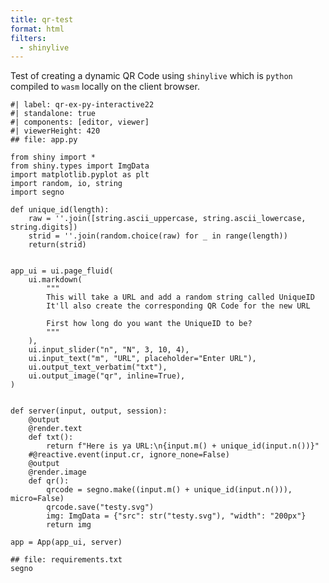 ```yaml
---
title: qr-test
format: html
filters:
  - shinylive
---
```


Test of creating a dynamic QR Code using `shinylive` which is `python` compiled to `wasm` locally on the client browser.\

```shinylive-python
#| label: qr-ex-py-interactive22
#| standalone: true
#| components: [editor, viewer]
#| viewerHeight: 420
## file: app.py

from shiny import *
from shiny.types import ImgData
import matplotlib.pyplot as plt
import random, io, string
import segno

def unique_id(length): 
    raw = ''.join([string.ascii_uppercase, string.ascii_lowercase, string.digits])
    strid = ''.join(random.choice(raw) for _ in range(length))
    return(strid)


app_ui = ui.page_fluid(
    ui.markdown(
        """
        This will take a URL and add a random string called UniqueID
        It'll also create the corresponding QR Code for the new URL

        First how long do you want the UniqueID to be?
        """
    ),
    ui.input_slider("n", "N", 3, 10, 4),
    ui.input_text("m", "URL", placeholder="Enter URL"),
    ui.output_text_verbatim("txt"),
    ui.output_image("qr", inline=True),
)


def server(input, output, session):
    @output
    @render.text
    def txt():
        return f"Here is ya URL:\n{input.m() + unique_id(input.n())}"
    #@reactive.event(input.cr, ignore_none=False)
    @output
    @render.image
    def qr():
        qrcode = segno.make((input.m() + unique_id(input.n())), micro=False)
        qrcode.save("testy.svg")
        img: ImgData = {"src": str("testy.svg"), "width": "200px"}
        return img
        
app = App(app_ui, server)

## file: requirements.txt
segno
```